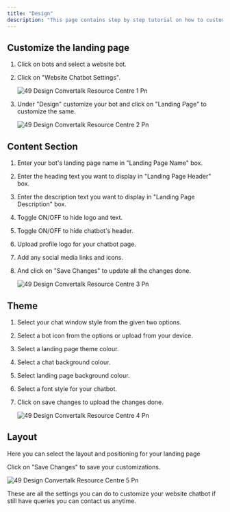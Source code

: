 ```yaml
---
title: "Design"
description: "This page contains step by step tutorial on how to customize landing page bot."
---
```


## **Customize the landing page**

1. Click on bots and select a website bot.
2. Click on "Website Chatbot Settings".

   ![49 Design Convertalk Resource Centre 1 Pn](/images/how-botpenguin-works/website-design/49.design__Convertalk_resource_centre-1.png)
3. Under "Design" customize your bot and click on "Landing Page" to customize the same.

   ![49 Design Convertalk Resource Centre 2 Pn](/images/how-botpenguin-works/website-design/49.design__Convertalk_resource_centre-2.png)

## **Content Section**

1. Enter your bot's landing page name in "Landing Page Name" box.
2. Enter the heading text you want to display in "Landing Page Header" box.
3. Enter the description text you want to display in "Landing Page Description" box.
4. Toggle ON/OFF to hide logo and text.
5. Toggle ON/OFF to hide chatbot's header.
6. Upload profile logo for your chatbot page.
7. Add any social media links and icons.
8. And click on "Save Changes" to update all the changes done.

   ![49 Design Convertalk Resource Centre 3 Pn](/images/how-botpenguin-works/website-design/49.design__Convertalk_resource_centre-3.png)

## **Theme**

1. Select your chat window style from the given two options.
2. Select a bot icon from the options or upload from your device.
3. Select a landing page theme colour.
4. Select a chat background colour.
5. Select landing page background colour.
6. Select a font style for your chatbot.
7. Click on save changes to upload the changes done.

   ![49 Design Convertalk Resource Centre 4 Pn](/images/how-botpenguin-works/website-design/49.design__Convertalk_resource_centre-4.png)

## **Layout**

Here you can select the layout and positioning for your landing page

Click on "Save Changes" to save your customizations.

![49 Design Convertalk Resource Centre 5 Pn](/images/how-botpenguin-works/website-design/49.design__Convertalk_resource_centre-6.png)

These are all the settings you can do to customize your website chatbot if still have queries you can contact us anytime.